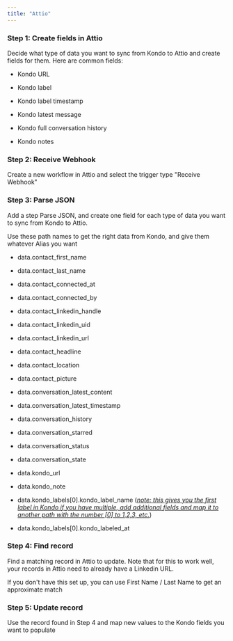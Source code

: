 ```yaml
---
title: "Attio"
---
```


### Step 1: Create fields in Attio

Decide what type of data you want to sync from Kondo to Attio and create fields for them. Here are common fields:

* Kondo URL

* Kondo label

* Kondo label timestamp

* Kondo latest message

* Kondo full conversation history&#x20;

* Kondo notes

### Step 2: Receive Webhook

Create a new workflow in Attio and select the trigger type "Receive Webhook"

### Step 3: Parse JSON

Add a step Parse JSON, and create one field for each type of data you want to sync from Kondo to Attio.&#x20;

Use these path names to get the right data from Kondo, and give them whatever Alias you want

* data.contact\_first\_name

* data.contact\_last\_name

* data.contact\_connected\_at

* data.contact\_connected\_by

* data.contact\_linkedin\_handle

* data.contact\_linkedin\_uid

* data.contact\_linkedin\_url

* data.contact\_headline

* data.contact\_location

* data.contact\_picture   &#x20;

* data.conversation\_latest\_content

* data.conversation\_latest\_timestamp

* data.conversation\_history&#x20;

* data.conversation\_starred

* data.conversation\_status

* data.conversation\_state

* data.kondo\_url

* data.kondo\_note

* data.kondo\_labels\[0].kondo\_label\_name (*<u>note: this gives you the first label in Kondo if you have multiple, add additional fields and map it to another path with the number \[0] to 1,2,3, etc.</u>*)

* data.kondo\_labels\[0].kondo\_labeled\_at

### Step 4: Find record&#x20;

Find a matching record in Attio to update. Note that for this to work well, your records in Attio need to already have a Linkedin URL.&#x20;

If you don't have this set up, you can use First Name / Last Name to get an approximate match

### Step 5: Update record

Use the record found in Step 4 and map new values to the Kondo fields you want to populate